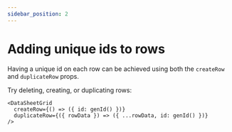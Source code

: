 ```yaml
---
sidebar_position: 2
---
```


# Adding unique ids to rows

Having a unique id on each row can be achieved using both the `createRow` and `duplicateRow` props.

Try deleting, creating, or duplicating rows:

<UniqueIds />

```tsx
<DataSheetGrid
  createRow={() => ({ id: genId() })}
  duplicateRow={({ rowData }) => ({ ...rowData, id: genId() })}
/>
```
